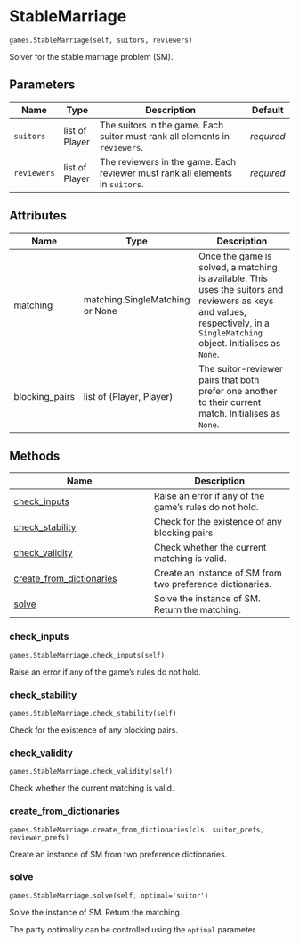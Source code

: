 # StableMarriage { #matching.games.StableMarriage }

`games.StableMarriage(self, suitors, reviewers)`

Solver for the stable marriage problem (SM).

## Parameters

| Name        | Type           | Description                                                                     | Default    |
|-------------|----------------|---------------------------------------------------------------------------------|------------|
| `suitors`   | list of Player | The suitors in the game. Each suitor must rank all elements in ``reviewers``.   | _required_ |
| `reviewers` | list of Player | The reviewers in the game. Each reviewer must rank all elements in ``suitors``. | _required_ |

## Attributes

| Name           | Type                            | Description                                                                                                                                                                      |
|----------------|---------------------------------|----------------------------------------------------------------------------------------------------------------------------------------------------------------------------------|
| matching       | matching.SingleMatching or None | Once the game is solved, a matching is available. This uses the suitors and reviewers as keys and values, respectively, in a ``SingleMatching`` object. Initialises as ``None``. |
| blocking_pairs | list of (Player, Player)        | The suitor-reviewer pairs that both prefer one another to their current match. Initialises as ``None``.                                                                          |

## Methods

| Name | Description |
| --- | --- |
| [check_inputs](#matching.games.StableMarriage.check_inputs) | Raise an error if any of the game's rules do not hold. |
| [check_stability](#matching.games.StableMarriage.check_stability) | Check for the existence of any blocking pairs. |
| [check_validity](#matching.games.StableMarriage.check_validity) | Check whether the current matching is valid. |
| [create_from_dictionaries](#matching.games.StableMarriage.create_from_dictionaries) | Create an instance of SM from two preference dictionaries. |
| [solve](#matching.games.StableMarriage.solve) | Solve the instance of SM. Return the matching. |

### check_inputs { #matching.games.StableMarriage.check_inputs }

`games.StableMarriage.check_inputs(self)`

Raise an error if any of the game's rules do not hold.

### check_stability { #matching.games.StableMarriage.check_stability }

`games.StableMarriage.check_stability(self)`

Check for the existence of any blocking pairs.

### check_validity { #matching.games.StableMarriage.check_validity }

`games.StableMarriage.check_validity(self)`

Check whether the current matching is valid.

### create_from_dictionaries { #matching.games.StableMarriage.create_from_dictionaries }

`games.StableMarriage.create_from_dictionaries(cls, suitor_prefs, reviewer_prefs)`

Create an instance of SM from two preference dictionaries.

### solve { #matching.games.StableMarriage.solve }

`games.StableMarriage.solve(self, optimal='suitor')`

Solve the instance of SM. Return the matching.

The party optimality can be controlled using the ``optimal``
parameter.